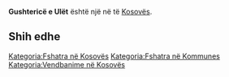 {{Fshat në 
 | Emri                = Gushtericë e Ulët
 | EmriAlt                = 
 | NAME_SHORT_FORM=      
 | NAME_GENERIC=      
 | NAME_SORT_NAME_RO=      GUSHTERICEEULET
 | FULL_NAME_RO = Gushtericë e Ulët
 | FULL_NAME_ND_RO=Gushterice e Ulet
 | SORT_NAME_RG=GUSHTERICEEULET
 | FULL_NAME_RG=Gushtericë e Ulët
 | FULL_NAME_ND_RG=Gushterice e Ulet
 | SRP_NAME_SHORT_FORM=      
 | SRP_NAME_GENERIC=      
 | SRP_NAME_SORT_NAME_RO=      
 | SRP_FULL_NAME_RO = 
 | SRP_FULL_NAME_ND_RO=
 | SRP_SORT_NAME_RG=
 | SRP_FULL_NAME_RG=
 | SRP_FULL_NAME_ND_RG=
 | Emri (Rasa dhanore) = 
 | Figura              = 
 | Shteti              = Kosovo
 | Komuna              = 
 | Kodi postar         = 
 | Sipërfaqja          = 

 | Popullsia           = 

 | Regj. i popullsisë  = 
 | Dend. e popullsisë  = 
 | Faqja zyrtare       = 
 <!--- Koordinatat ----> 
 | Gjerësia            = 42.549167
 | Gjatësia            = 21.184444
 | Lartësia            = 
}}
'''Gushtericë e Ulët''' është një [[]] në [[]] të [[Kosovës]].

<!-- == Gjeografia == -->
<!-- == Historia == -->
<!-- == Demografia == -->
== Shih edhe ==
{{Komuna }}
{{Kosovo-Administrata-Cung}}

[[Kategoria:Fshatra në Kosovës]]
[[Kategoria:Fshatra në Kommunes ]]
[[Kategoria:Vendbanime në Kosovës]]